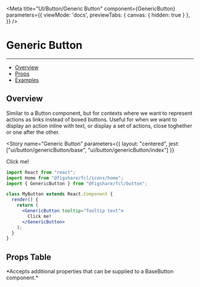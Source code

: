 

<Meta 
  title="UI/Button/Generic Button" 
  component={GenericButton} 
  parameters={{
    viewMode: 'docs',
    previewTabs: { 
      canvas: { hidden: true } 
     },
  }}
/>

# Generic Button
---

- [Overview](#overview)
- [Props](#props-table)
- [Examples](#examples)

## Overview

Similar to a Button component, but for contexts where we want to represent actions as links instead of boxed buttons.
Useful for when we want to display an action inline with text, 
or display a set of actions, close toghether or one after the other.

<Story
  name="Generic Button"
  parameters={{
    layout: "centered",
    jest: ["ui/button/genericButton/base", "ui/button/genericButton/index"]
  }}
>
  <GenericButton tooltip="Tooltip text">
    Click me!
  </GenericButton>
</Story>


```jsx
import React from "react";
import Home from "@figshare/fcl/icons/home";
import { GenericButton } from "@figshare/fcl/button";

class MyButton extends React.Component {
  render() {
    return (
      <GenericButton tooltip="Tooltip text">
        Click me!
      </GenericButton>
    );
  }
}
```

## Props Table

<ArgsTable of={GenericButton} />
*Accepts additional properties that can be supplied to a BaseButton component.*
